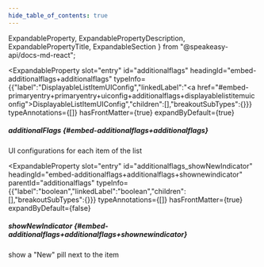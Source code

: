 ```yaml
---
hide_table_of_contents: true
---
```

  ExpandableProperty,
  ExpandablePropertyDescription,
  ExpandablePropertyTitle,
  ExpandableSection
} from "@speakeasy-api/docs-md-react";

<ExpandableSection>

<ExpandableProperty
  slot="entry"
  id="additionalflags"
  headingId="embed-additionalflags+additionalflags"
  typeInfo={{"label":"DisplayableListItemUIConfig","linkedLabel":"<a href=\"#embed-primaryentry+primaryentry+uiconfig+additionalflags+displayablelistitemuiconfig\">DisplayableListItemUIConfig</a>","children":[],"breakoutSubTypes":{}}}
  typeAnnotations={[]}
  hasFrontMatter={true}
  expandByDefault={true}
>

<ExpandablePropertyTitle slot="title">

##### additionalFlags \{#embed-additionalflags+additionalflags\}

</ExpandablePropertyTitle>

<ExpandablePropertyDescription slot="description">

UI configurations for each item of the list

</ExpandablePropertyDescription>

</ExpandableProperty>

<ExpandableProperty
  slot="entry"
  id="additionalflags_showNewIndicator"
  headingId="embed-additionalflags+additionalflags+shownewindicator"
  parentId="additionalflags"
  typeInfo={{"label":"boolean","linkedLabel":"boolean","children":[],"breakoutSubTypes":{}}}
  typeAnnotations={[]}
  hasFrontMatter={true}
  expandByDefault={false}
>

<ExpandablePropertyTitle slot="title">

##### showNewIndicator \{#embed-additionalflags+additionalflags+shownewindicator\}

</ExpandablePropertyTitle>

<ExpandablePropertyDescription slot="description">

show a "New" pill next to the item

</ExpandablePropertyDescription>

</ExpandableProperty>

</ExpandableSection>